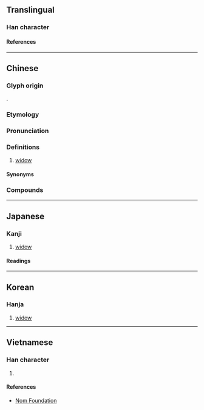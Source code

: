 {{character info/new}}
==Translingual==

===Han character===
{{Han char|rn=38|rad=女|as=17|sn=20|four=41463|canj=VMBU|ids=⿰女霜}}

====References====
{{Han ref|kx=0273.430|dkj=06885|dj=0542.180|hdz=21090.070|uh=5B40}}

----

==Chinese==
{{zh-forms|alt=霜,㜀}}

===Glyph origin===
{{Han etym}}
{{Han compound|女|霜|c1=s|c2=p|t1=woman|ls=psc}}.

===Etymology===
{{rfe|zh}}

===Pronunciation===
{{zh-pron
|m=shuāng
|m-s=
|c=soeng1
|c-t=song1
|g=
|h=gd=song1
|j=
|mb=só̤ng
|md=sŏng
|mn=song
|mn-t=seng1
|w=1saan
|x=xyan1
|mc=y
|oc=y
|ma=y
|cat=n
}}

===Definitions===
{{zh-hanzi}}

# [[widow]]

====Synonyms====
{{zh-dial|寡婦}}

===Compounds===
{{zh-der|孀居|孀母|居孀|富孀|孀妻|孀婦|遺孀|媰孀|孀單|孀姑|孀娥|孀嫠|孀孤|孀寡|孀節|孀閨|孀雌|孤孀|寡孀|艾孀}}

----

==Japanese==

===Kanji===
{{ja-kanji|grade=|rs=女17}}

# [[widow]]

====Readings====
{{ja-readings
|on=そう
|kun=やもめ
}}

----

==Korean==

===Hanja===
{{ko-hanja|상}}

# [[widow]]

----

==Vietnamese==

===Han character===
{{vi-readings|rs=女17|reading=sương}}

# {{defn|lang=vi|sort=女17}}

====References====
* [http://nomfoundation.org/common/nom_details.php?codepoint=5b40 Nom Foundation]